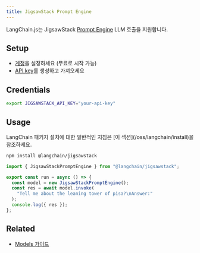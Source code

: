 ```yaml
---
title: JigsawStack Prompt Engine
---
```


LangChain.js는 JigsawStack [Prompt Engine](https://docs.jigsawstack.com/api-reference/prompt-engine/run-direct) LLM 호출을 지원합니다.

## Setup

- [계정](https://jigsawstack.com/dashboard)을 설정하세요 (무료로 시작 가능)
- [API key](https://jigsawstack.com/dashboard)를 생성하고 가져오세요

## Credentials

```bash
export JIGSAWSTACK_API_KEY="your-api-key"
```

## Usage

<Tip>
LangChain 패키지 설치에 대한 일반적인 지침은 [이 섹션](/oss/langchain/install)을 참조하세요.
</Tip>

```bash npm
npm install @langchain/jigsawstack
```
```ts
import { JigsawStackPromptEngine } from "@langchain/jigsawstack";

export const run = async () => {
  const model = new JigsawStackPromptEngine();
  const res = await model.invoke(
    "Tell me about the leaning tower of pisa?\nAnswer:"
  );
  console.log({ res });
};
```

## Related


- [Models 가이드](/oss/langchain/models)

```